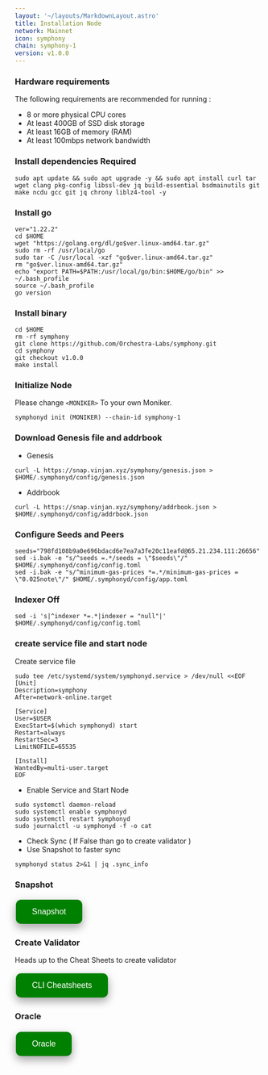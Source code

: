 ```yaml
---
layout: '~/layouts/MarkdownLayout.astro'
title: Installation Node
network: Mainnet
icon: symphony
chain: symphony-1
version: v1.0.0
---
```


### Hardware requirements

The following requirements are recommended for running :

- 8 or more physical CPU cores
- At least 400GB of SSD disk storage
- At least 16GB of memory (RAM)
- At least 100mbps network bandwidth


### Install dependencies Required

```
sudo apt update && sudo apt upgrade -y && sudo apt install curl tar wget clang pkg-config libssl-dev jq build-essential bsdmainutils git make ncdu gcc git jq chrony liblz4-tool -y
```

### Install go

```
ver="1.22.2"
cd $HOME
wget "https://golang.org/dl/go$ver.linux-amd64.tar.gz"
sudo rm -rf /usr/local/go
sudo tar -C /usr/local -xzf "go$ver.linux-amd64.tar.gz"
rm "go$ver.linux-amd64.tar.gz"
echo "export PATH=$PATH:/usr/local/go/bin:$HOME/go/bin" >> ~/.bash_profile
source ~/.bash_profile
go version
```

### Install binary

```
cd $HOME
rm -rf symphony
git clone https://github.com/Orchestra-Labs/symphony.git
cd symphony
git checkout v1.0.0
make install
```

### Initialize Node

Please change `<MONIKER>` To your own Moniker.

```
symphonyd init (MONIKER) --chain-id symphony-1
```

### Download Genesis file and addrbook

- Genesis

```
curl -L https://snap.vinjan.xyz/symphony/genesis.json > $HOME/.symphonyd/config/genesis.json
```
- Addrbook
```
curl -L https://snap.vinjan.xyz/symphony/addrbook.json > $HOME/.symphonyd/config/addrbook.json
```

### Configure Seeds and Peers

```
seeds="798fd108b9a0e696bdacd6e7ea7a3fe20c11eafd@65.21.234.111:26656"
sed -i.bak -e "s/^seeds =.*/seeds = \"$seeds\"/" $HOME/.symphonyd/config/config.toml
sed -i.bak -e "s/^minimum-gas-prices *=.*/minimum-gas-prices = \"0.025note\"/" $HOME/.symphonyd/config/app.toml
```

### Indexer Off

```
sed -i 's|^indexer *=.*|indexer = "null"|' $HOME/.symphonyd/config/config.toml
```

### create service file and start node

Create service file

```
sudo tee /etc/systemd/system/symphonyd.service > /dev/null <<EOF
[Unit]
Description=symphony
After=network-online.target

[Service]
User=$USER
ExecStart=$(which symphonyd) start
Restart=always
RestartSec=3
LimitNOFILE=65535

[Install]
WantedBy=multi-user.target
EOF
```

- Enable Service and Start Node

```
sudo systemctl daemon-reload
sudo systemctl enable symphonyd
sudo systemctl restart symphonyd
sudo journalctl -u symphonyd -f -o cat
```

- Check Sync ( If False than go to create validator )
- Use Snapshot to faster sync

```
symphonyd status 2>&1 | jq .sync_info
```


### Snapshot
<a href="https://service.vinjan.xyz/mainnet/symphony/snapshot" target="_blank">
  <button style="background-color: green; border: none; color: white; padding: 15px 32px; text-align: center; text-decoration: none; display: inline-block; font-size: 16px; margin: 4px 2px; cursor: pointer; border-radius: 10px; box-shadow: 0 8px 16px 0 rgba(0,0,0,0.2), 0 6px 20px 0 rgba(0,0,0,0.19);" onmouseover="this.style.boxShadow='0 0 0 4px rgba(0,255,0,0.5)'" onmouseout="this.style.boxShadow='0 8px 16px 0 rgba(0,0,0,0.2), 0 6px 20px 0 rgba(0,0,0,0.19)'">Snapshot</button>
</a>

### Create Validator

Heads up to the Cheat Sheets to create validator

<a href="https://service.vinjan.xyz/mainnett/symphony/cheat" target="_blank">
  <button style="background-color: green; border: none; color: white; padding: 15px 32px; text-align: center; text-decoration: none; display: inline-block; font-size: 16px; margin: 4px 2px; cursor: pointer; border-radius: 10px; box-shadow: 0 8px 16px 0 rgba(0,0,0,0.2), 0 6px 20px 0 rgba(0,0,0,0.19);" onmouseover="this.style.boxShadow='0 0 0 4px rgba(0,255,0,0.5)'" onmouseout="this.style.boxShadow='0 8px 16px 0 rgba(0,0,0,0.2), 0 6px 20px 0 rgba(0,0,0,0.19)'">CLI Cheatsheets</button>
</a>

### Oracle
<a href="https://service.vinjan.xyz/mainnet/symphony/oracle" target="_blank">
  <button style="background-color: green; border: none; color: white; padding: 15px 32px; text-align: center; text-decoration: none; display: inline-block; font-size: 16px; margin: 4px 2px; cursor: pointer; border-radius: 10px; box-shadow: 0 8px 16px 0 rgba(0,0,0,0.2), 0 6px 20px 0 rgba(0,0,0,0.19);" onmouseover="this.style.boxShadow='0 0 0 4px rgba(0,255,0,0.5)'" onmouseout="this.style.boxShadow='0 8px 16px 0 rgba(0,0,0,0.2), 0 6px 20px 0 rgba(0,0,0,0.19)'">Oracle</button>
</a>
